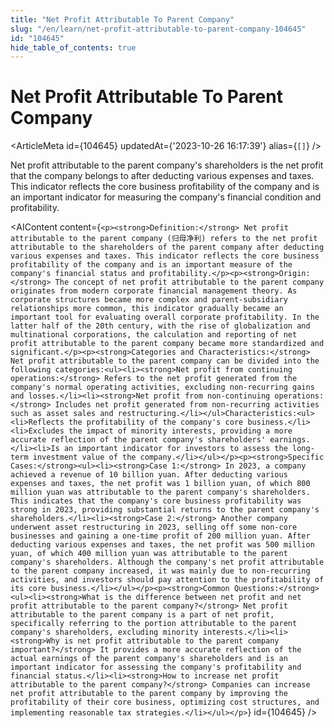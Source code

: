 ```yaml
---
title: "Net Profit Attributable To Parent Company"
slug: "/en/learn/net-profit-attributable-to-parent-company-104645"
id: "104645"
hide_table_of_contents: true
---
```



# Net Profit Attributable To Parent Company

<ArticleMeta id={104645} updatedAt={'2023-10-26 16:17:39'} alias={`[]`} />
<div className='border-solid border-b border-t-0 my-4 border-[var(--ifm-color-gray-300)]' />

Net profit attributable to the parent company's shareholders is the net profit that the company belongs to after deducting various expenses and taxes. This indicator reflects the core business profitability of the company and is an important indicator for measuring the company's financial condition and profitability.

<AIContent content={`<p><strong>Definition:</strong> Net profit attributable to the parent company (归母净利) refers to the net profit attributable to the shareholders of the parent company after deducting various expenses and taxes. This indicator reflects the core business profitability of the company and is an important measure of the company's financial status and profitability.</p><p><strong>Origin:</strong> The concept of net profit attributable to the parent company originates from modern corporate financial management theory. As corporate structures became more complex and parent-subsidiary relationships more common, this indicator gradually became an important tool for evaluating overall corporate profitability. In the latter half of the 20th century, with the rise of globalization and multinational corporations, the calculation and reporting of net profit attributable to the parent company became more standardized and significant.</p><p><strong>Categories and Characteristics:</strong> Net profit attributable to the parent company can be divided into the following categories:<ul><li><strong>Net profit from continuing operations:</strong> Refers to the net profit generated from the company's normal operating activities, excluding non-recurring gains and losses.</li><li><strong>Net profit from non-continuing operations:</strong> Includes net profit generated from non-recurring activities such as asset sales and restructuring.</li></ul>Characteristics:<ul><li>Reflects the profitability of the company's core business.</li><li>Excludes the impact of minority interests, providing a more accurate reflection of the parent company's shareholders' earnings.</li><li>Is an important indicator for investors to assess the long-term investment value of the company.</li></ul></p><p><strong>Specific Cases:</strong><ul><li><strong>Case 1:</strong> In 2023, a company achieved a revenue of 10 billion yuan. After deducting various expenses and taxes, the net profit was 1 billion yuan, of which 800 million yuan was attributable to the parent company's shareholders. This indicates that the company's core business profitability was strong in 2023, providing substantial returns to the parent company's shareholders.</li><li><strong>Case 2:</strong> Another company underwent asset restructuring in 2023, selling off some non-core businesses and gaining a one-time profit of 200 million yuan. After deducting various expenses and taxes, the net profit was 500 million yuan, of which 400 million yuan was attributable to the parent company's shareholders. Although the company's net profit attributable to the parent company increased, it was mainly due to non-recurring activities, and investors should pay attention to the profitability of its core business.</li></ul></p><p><strong>Common Questions:</strong><ul><li><strong>What is the difference between net profit and net profit attributable to the parent company?</strong> Net profit attributable to the parent company is a part of net profit, specifically referring to the portion attributable to the parent company's shareholders, excluding minority interests.</li><li><strong>Why is net profit attributable to the parent company important?</strong> It provides a more accurate reflection of the actual earnings of the parent company's shareholders and is an important indicator for assessing the company's profitability and financial status.</li><li><strong>How to increase net profit attributable to the parent company?</strong> Companies can increase net profit attributable to the parent company by improving the profitability of their core business, optimizing cost structures, and implementing reasonable tax strategies.</li></ul></p>`} id={104645} />
